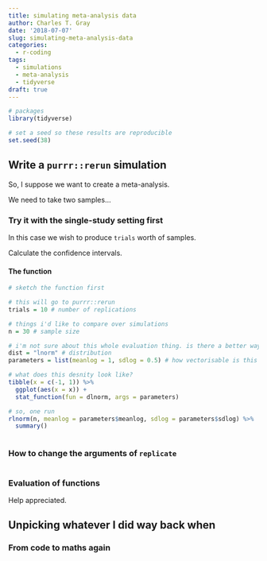 ```yaml
---
title: simulating meta-analysis data
author: Charles T. Gray
date: '2018-07-07'
slug: simulating-meta-analysis-data
categories:
  - r-coding
tags:
  - simulations
  - meta-analysis
  - tidyverse
draft: true
---
```


```r
# packages
library(tidyverse)
```

```r
# set a seed so these results are reproducible
set.seed(38)

```


## Write a `purrr::rerun` simulation

So, I suppose we want to create a meta-analysis.

We need to take two samples... 

### Try it with the single-study setting first

In this case we wish to produce `trials` worth of samples. 

Calculate the confidence intervals. 


#### The function

```r
# sketch the function first

# this will go to purrr::rerun
trials = 10 # number of replications

# things i'd like to compare over simulations
n = 30 # sample size

# i'm not sure about this whole evaluation thing. is there a better way?
dist = "lnorm" # distribution
parameters = list(meanlog = 1, sdlog = 0.5) # how vectorisable is this bit?

# what does this desnity look like?
tibble(x = c(-1, 1)) %>% 
  ggplot(aes(x = x)) +
  stat_function(fun = dlnorm, args = parameters)

# so, one run 
rlnorm(n, meanlog = parameters$meanlog, sdlog = parameters$sdlog) %>% 
  summary()



```
### How to change the arguments of `replicate`

```r

```



### Evaluation of functions

Help appreciated. 

## Unpicking whatever I did way back when

### From code to maths again 

